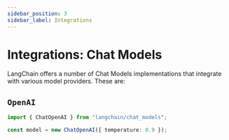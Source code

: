 ```yaml
---
sidebar_position: 3
sidebar_label: Integrations
---
```


# Integrations: Chat Models

LangChain offers a number of Chat Models implementations that integrate with various model providers. These are:

## `OpenAI`

```typescript
import { ChatOpenAI } from "langchain/chat_models";

const model = new ChatOpenAI({ temperature: 0.9 });
```

